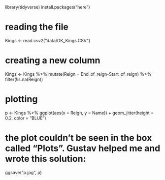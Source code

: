 library(tidyverse)
install.packages("here")

# reading the file

Kings <- read.csv2("data/DK_Kings.CSV")

# creating a new column

Kings <- Kings %>%
  mutate(Reign = End_of_reign-Start_of_reign) %>% 
  filter(!is.na(Reign))

# plotting 

p <- Kings %>% 
  ggplot(aes(x = Reign, y = Name)) +
  geom_jitter(height = 0.2, color = "BLUE") 

# the plot couldn't be seen in the box called "Plots". Gustav helped me and wrote this solution:

ggsave("p.jpg", p)

